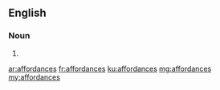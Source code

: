 ==English==

===Noun===
{{head|en|plural}}

# {{plural of|affordance|lang=en}}

[[ar:affordances]]
[[fr:affordances]]
[[ku:affordances]]
[[mg:affordances]]
[[my:affordances]]